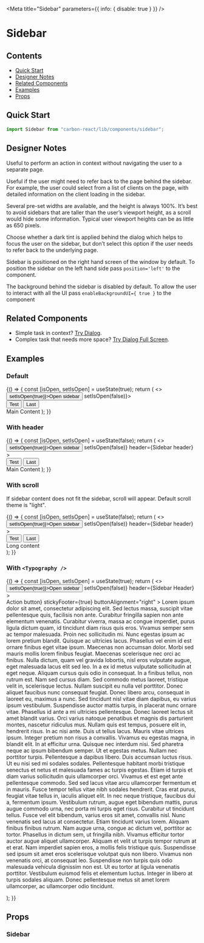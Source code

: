 

<Meta title="Sidebar" parameters={{ info: { disable: true } }} />

# Sidebar

## Contents

- [Quick Start](#quick-start)
- [Designer Notes](#designer-notes)
- [Related Components](#related-components)
- [Examples](#examples)
- [Props](#props)

## Quick Start

```javascript
import Sidebar from "carbon-react/lib/components/sidebar";
```

## Designer Notes

Useful to perform an action in context without navigating the user to a separate page.

Useful if the user might need to refer back to the page behind the sidebar. For example, the user could select from a list of clients on the page, with detailed information on the client loading in the sidebar.

Several pre-set widths are available, and the height is always 100%. It’s best to avoid sidebars that are taller than the user’s viewport height, as a scroll would hide some information. Typical user viewport heights can be as little as 650 pixels.

Choose whether a dark tint is applied behind the dialog which helps to focus the user on the sidebar, but don’t select this option if the user needs to refer back to the underlying page.

Sidebar is positioned on the right hand screen of the window by default.
To position the sidebar on the left hand side pass `position='left'` to the component.

The background behind the sidebar is disabled by default. To allow the user to interact
with all the UI pass `enableBackgroundUI={ true }` to the component

## Related Components

- Simple task in context? [Try Dialog](/?path=/docs/dialog--default-story "Try Dialog").
- Complex task that needs more space? [Try Dialog Full Screen](/?path=/docs/dialog-full-screen--default-story "Try Dialog Full Screen").

## Examples

### Default

<Preview>
  <Story name="default">
    {() => {
      const [isOpen, setIsOpen] = useState(true);
      return (
        <>
          <Button onClick={() => setIsOpen(true)}>Open sidebar</Button>
          <Sidebar open={isOpen} onCancel={() => setIsOpen(false)}>
            <div>
              <Button as="primary">Test</Button>
              <Button as="secondary" ml={2}>
                Last
              </Button>
            </div>
            Main Content
          </Sidebar>
        </>
      );
    }}
  </Story>
</Preview>

### With header

<Preview>
  <Story name="with header" parameters={{ chromatic: { disable: true } }}>
    {() => {
      const [isOpen, setIsOpen] = useState(false);
      return (
        <>
          <Button onClick={() => setIsOpen(true)}>Open sidebar</Button>
          <Sidebar
            open={isOpen}
            onCancel={() => setIsOpen(false)}
            header={<Typography variant="h3">Sidebar header</Typography>}
          >
            <div>
              <Button as="primary">Test</Button>
              <Button as="secondary" ml={2}>
                Last
              </Button>
            </div>
            Main Content
          </Sidebar>
        </>
      );
    }}
  </Story>
</Preview>

### With scroll

If sidebar content does not fit the sidebar, scroll will appear. Default scroll theme is "light".

<Preview>
  <Story name="with scroll" parameters={{ chromatic: { disable: true } }}>
    {() => {
      const [isOpen, setIsOpen] = useState(false);
      return (
        <>
          <Button onClick={() => setIsOpen(true)}>Open sidebar</Button>
          <Sidebar
            open={isOpen}
            onCancel={() => setIsOpen(false)}
            header={<Typography variant="h3">Sidebar header</Typography>}
          >
            <div>
              <Button as="primary">Test</Button>
              <Button as="secondary" ml={2}>
                Last
              </Button>
            </div>
            <div style={{ marginBottom: 3000 }}>Long content</div>
          </Sidebar>
        </>
      );
    }}
  </Story>
</Preview>

### With `<Typography />`

<Preview>
  <Story name="with typography">
    {() => {
      const [isOpen, setIsOpen] = useState(true);
      return (
        <>
          <Button onClick={() => setIsOpen(true)}>Open sidebar</Button>
          <Sidebar
            position="left"
            open={isOpen}
            onCancel={() => setIsOpen(false)}
            header={<Typography variant="h3">Sidebar Header</Typography>}
          >
            <Form
              rightSideButtons={<Button>Action button</Button>}
              stickyFooter={true}
              buttonAlignment="right"
            >
              <Typography variant="p">
                Lorem ipsum dolor sit amet, consectetur adipiscing elit. Sed
                lectus massa, suscipit vitae pellentesque quis, facilisis non
                ante. Curabitur fringilla sapien non ante elementum venenatis.
                Curabitur viverra, massa ac congue imperdiet, purus ligula
                dictum quam, id tincidunt diam risus quis eros. Vivamus semper
                sem ac tempor malesuada. Proin nec sollicitudin mi. Nunc egestas
                ipsum ac lorem pretium blandit. Quisque ac ultricies lacus.
                Phasellus vel enim id est ornare finibus eget vitae ipsum.
                Maecenas non accumsan dolor. Morbi sed mauris mollis lorem
                finibus feugiat. Maecenas scelerisque nec orci ac finibus. Nulla
                dictum, quam vel gravida lobortis, nisl eros vulputate augue,
                eget malesuada lacus elit sed leo. In a ex id metus vulputate
                sollicitudin at eget neque. Aliquam cursus quis odio in
                consequat.
              </Typography>
              <Typography variant="p">
                In a finibus tellus, non rutrum est. Nam sed cursus diam. Sed
                commodo metus laoreet, tristique velit in, scelerisque lectus.
                Nullam suscipit eu nulla vel porttitor. Donec aliquet faucibus
                nunc consequat feugiat. Donec libero arcu, consequat in laoreet
                eu, maximus a nunc. Sed tincidunt nisl vitae diam dapibus, eu
                varius ipsum vestibulum. Suspendisse auctor mattis turpis, in
                placerat nunc ornare vitae. Phasellus id ante a mi ultricies
                pellentesque. Donec laoreet lectus sit amet blandit varius. Orci
                varius natoque penatibus et magnis dis parturient montes,
                nascetur ridiculus mus. Nullam quis est tempus, posuere elit in,
                hendrerit risus.
              </Typography>
              <Typography variant="p">
                In ac nisi ante. Duis ut tellus lacus. Mauris vitae ultrices
                ipsum. Integer pretium non risus a convallis. Vivamus eu egestas
                magna, in blandit elit. In at efficitur urna. Quisque nec
                interdum nisi. Sed pharetra neque ac ipsum bibendum semper. Ut
                et egestas metus. Nullam nec porttitor turpis. Pellentesque a
                dapibus libero.
              </Typography>
              <Typography variant="p">
                Duis accumsan luctus risus. Ut eu nisi sed mi sodales sodales.
                Pellentesque habitant morbi tristique senectus et netus et
                malesuada fames ac turpis egestas. Etiam id turpis et diam
                varius sollicitudin quis ullamcorper orci. Vivamus et est eget
                ante pellentesque commodo. Sed sed lacus vitae arcu ullamcorper
                fermentum et in mauris. Fusce tempor tellus vitae nibh sodales
                hendrerit. Cras erat purus, feugiat vitae tellus in, iaculis
                aliquet elit. In nec neque tristique, faucibus dui a, fermentum
                ipsum. Vestibulum rutrum, augue eget bibendum mattis, purus
                augue commodo urna, nec porta mi turpis eget risus. Curabitur ut
                tincidunt tellus. Fusce vel elit bibendum, varius eros sit amet,
                convallis nisl. Nunc venenatis sed lacus at consectetur. Etiam
                tincidunt varius lorem. Aliquam finibus finibus rutrum.
              </Typography>
              <Typography variant="p">
                Nam augue urna, congue ac dictum vel, porttitor ac tortor.
                Phasellus in dictum sem, ut fringilla nibh. Vivamus efficitur
                tortor auctor augue aliquet ullamcorper. Aliquam et velit ut
                turpis tempor rutrum at et erat. Nam imperdiet sapien eros, a
                mollis felis tristique quis. Suspendisse sed ipsum sit amet eros
                scelerisque volutpat quis non libero. Vivamus non venenatis
                orci, at consequat leo. Suspendisse non turpis quis odio
                malesuada vehicula dignissim non est. Ut eu tortor at ligula
                venenatis porttitor. Vestibulum euismod felis et elementum
                luctus. Integer in libero at turpis sodales aliquam. Donec
                pellentesque metus sit amet lorem ullamcorper, ac ullamcorper
                odio tincidunt.
              </Typography>
            </Form>
          </Sidebar>
        </>
      );
    }}
  </Story>
</Preview>

## Props

### Sidebar

<ArgsTable of={Sidebar} />
